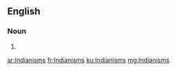==English==

===Noun===
{{head|en}}

# {{plural of|Indianism}}

[[ar:Indianisms]]
[[fr:Indianisms]]
[[ku:Indianisms]]
[[mg:Indianisms]]